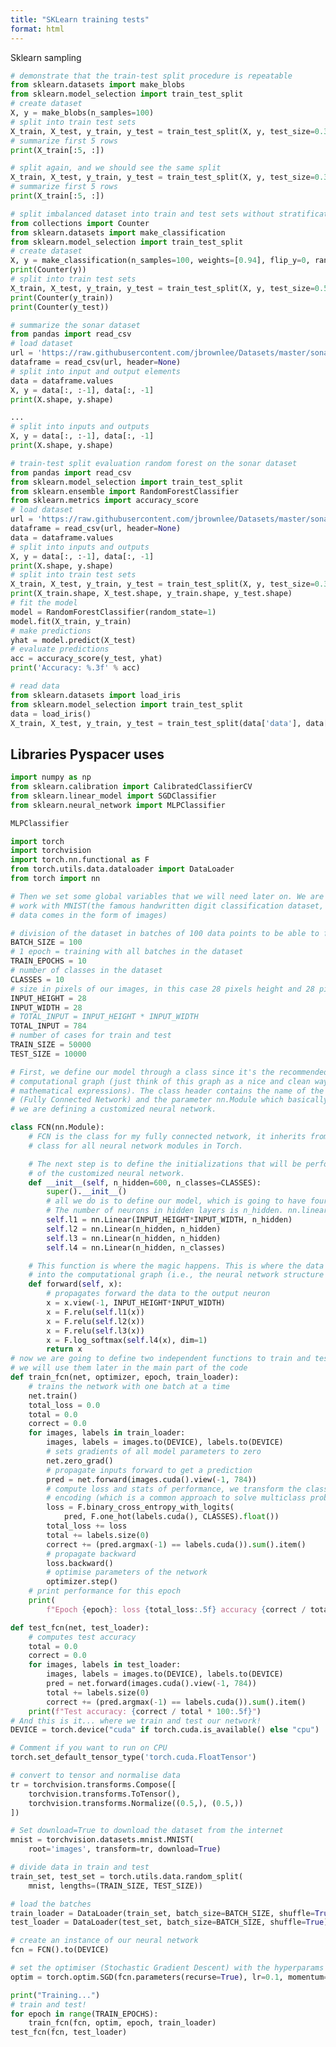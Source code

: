 ```yaml
---
title: "SKLearn training tests"
format: html
---
```


Sklearn sampling


```python

# demonstrate that the train-test split procedure is repeatable
from sklearn.datasets import make_blobs
from sklearn.model_selection import train_test_split
# create dataset
X, y = make_blobs(n_samples=100)
# split into train test sets
X_train, X_test, y_train, y_test = train_test_split(X, y, test_size=0.33, random_state=1)
# summarize first 5 rows
print(X_train[:5, :])
```

```python
# split again, and we should see the same split
X_train, X_test, y_train, y_test = train_test_split(X, y, test_size=0.33, random_state=1)
# summarize first 5 rows
print(X_train[:5, :])
```


```python
# split imbalanced dataset into train and test sets without stratification
from collections import Counter
from sklearn.datasets import make_classification
from sklearn.model_selection import train_test_split
# create dataset
X, y = make_classification(n_samples=100, weights=[0.94], flip_y=0, random_state=1)
print(Counter(y))
# split into train test sets
X_train, X_test, y_train, y_test = train_test_split(X, y, test_size=0.50, random_state=1)
print(Counter(y_train))
print(Counter(y_test))
```


```python
# summarize the sonar dataset
from pandas import read_csv
# load dataset
url = 'https://raw.githubusercontent.com/jbrownlee/Datasets/master/sonar.csv'
dataframe = read_csv(url, header=None)
# split into input and output elements
data = dataframe.values
X, y = data[:, :-1], data[:, -1]
print(X.shape, y.shape)
```


```python
...
# split into inputs and outputs
X, y = data[:, :-1], data[:, -1]
print(X.shape, y.shape)
```



```python
# train-test split evaluation random forest on the sonar dataset
from pandas import read_csv
from sklearn.model_selection import train_test_split
from sklearn.ensemble import RandomForestClassifier
from sklearn.metrics import accuracy_score
# load dataset
url = 'https://raw.githubusercontent.com/jbrownlee/Datasets/master/sonar.csv'
dataframe = read_csv(url, header=None)
data = dataframe.values
# split into inputs and outputs
X, y = data[:, :-1], data[:, -1]
print(X.shape, y.shape)
# split into train test sets
X_train, X_test, y_train, y_test = train_test_split(X, y, test_size=0.33, random_state=1)
print(X_train.shape, X_test.shape, y_train.shape, y_test.shape)
# fit the model
model = RandomForestClassifier(random_state=1)
model.fit(X_train, y_train)
# make predictions
yhat = model.predict(X_test)
# evaluate predictions
acc = accuracy_score(y_test, yhat)
print('Accuracy: %.3f' % acc)
```


```python

# read data
from sklearn.datasets import load_iris
from sklearn.model_selection import train_test_split
data = load_iris()
X_train, X_test, y_train, y_test = train_test_split(data['data'], data['target'], test_size=.2)

```

## Libraries Pyspacer uses


```python
import numpy as np
from sklearn.calibration import CalibratedClassifierCV
from sklearn.linear_model import SGDClassifier
from sklearn.neural_network import MLPClassifier
```


```python
MLPClassifier
```

```python
import torch
import torchvision
import torch.nn.functional as F
from torch.utils.data.dataloader import DataLoader
from torch import nn

# Then we set some global variables that we will need later on. We are going to
# work with MNIST(the famous handwritten digit classification dataset, in which our
# data comes in the form of images)

# division of the dataset in batches of 100 data points to be able to fit them in memory
BATCH_SIZE = 100
# 1 epoch = training with all batches in the dataset
TRAIN_EPOCHS = 10
# number of classes in the dataset
CLASSES = 10
# size in pixels of our images, in this case 28 pixels height and 28 pixels width
INPUT_HEIGHT = 28
INPUT_WIDTH = 28
# TOTAL_INPUT = INPUT_HEIGHT * INPUT_WIDTH
TOTAL_INPUT = 784
# number of cases for train and test
TRAIN_SIZE = 50000
TEST_SIZE = 10000
```


```python
# First, we define our model through a class since it's the recommended way to build the
# computational graph (just think of this graph as a nice and clean way to think about 
# mathematical expressions). The class header contains the name of the class FCN 
# (Fully Connected Network) and the parameter nn.Module which basically indicates that
# we are defining a customized neural network.

class FCN(nn.Module):
    # FCN is the class for my fully connected network, it inherits from nn.Module, which is the base
    # class for all neural network modules in Torch.

    # The next step is to define the initializations that will be performed upon creating an instance
    # of the customized neural network. 
    def __init__(self, n_hidden=600, n_classes=CLASSES):
        super().__init__()
        # all we do is to define our model, which is going to have four layers (l1 to l4). 
        # The number of neurons in hidden layers is n_hidden. nn.linear includes weights and biases.
        self.l1 = nn.Linear(INPUT_HEIGHT*INPUT_WIDTH, n_hidden)
        self.l2 = nn.Linear(n_hidden, n_hidden)
        self.l3 = nn.Linear(n_hidden, n_hidden)
        self.l4 = nn.Linear(n_hidden, n_classes)

    # This function is where the magic happens. This is where the data enters and is fed
    # into the computational graph (i.e., the neural network structure we have built). 
    def forward(self, x):
        # propagates forward the data to the output neuron
        x = x.view(-1, INPUT_HEIGHT*INPUT_WIDTH)
        x = F.relu(self.l1(x))
        x = F.relu(self.l2(x))
        x = F.relu(self.l3(x))
        x = F.log_softmax(self.l4(x), dim=1)
        return x
# now we are going to define two independent functions to train and test the network with our data
# we will use them later in the main part of the code
def train_fcn(net, optimizer, epoch, train_loader):
    # trains the network with one batch at a time
    net.train()
    total_loss = 0.0
    total = 0.0
    correct = 0.0
    for images, labels in train_loader:
        images, labels = images.to(DEVICE), labels.to(DEVICE)
        # sets gradients of all model parameters to zero
        net.zero_grad()
        # propagate inputs forward to get a prediction
        pred = net.forward(images.cuda().view(-1, 784))
        # compute loss and stats of performance, we transform the classes using a hot labels
        # encoding (which is a common approach to solve multiclass problems) and use binary cross entropy
        loss = F.binary_cross_entropy_with_logits(
            pred, F.one_hot(labels.cuda(), CLASSES).float())
        total_loss += loss
        total += labels.size(0)
        correct += (pred.argmax(-1) == labels.cuda()).sum().item()
        # propagate backward
        loss.backward()
        # optimise parameters of the network
        optimizer.step()
    # print performance for this epoch
    print(
        f"Epoch {epoch}: loss {total_loss:.5f} accuracy {correct / total * 100:.5f}")

def test_fcn(net, test_loader):
    # computes test accuracy
    total = 0.0
    correct = 0.0
    for images, labels in test_loader:
        images, labels = images.to(DEVICE), labels.to(DEVICE)
        pred = net.forward(images.cuda().view(-1, 784))
        total += labels.size(0)
        correct += (pred.argmax(-1) == labels.cuda()).sum().item()
    print(f"Test accuracy: {correct / total * 100:.5f}")
# And this is it... where we train and test our network!
DEVICE = torch.device("cuda" if torch.cuda.is_available() else "cpu")

# Comment if you want to run on CPU
torch.set_default_tensor_type('torch.cuda.FloatTensor')

# convert to tensor and normalise data
tr = torchvision.transforms.Compose([
    torchvision.transforms.ToTensor(),
    torchvision.transforms.Normalize((0.5,), (0.5,))
])

# Set download=True to download the dataset from the internet
mnist = torchvision.datasets.mnist.MNIST(
    root='images', transform=tr, download=True)

# divide data in train and test
train_set, test_set = torch.utils.data.random_split(
    mnist, lengths=(TRAIN_SIZE, TEST_SIZE))

# load the batches
train_loader = DataLoader(train_set, batch_size=BATCH_SIZE, shuffle=True)
test_loader = DataLoader(test_set, batch_size=BATCH_SIZE, shuffle=True)

# create an instance of our neural network
fcn = FCN().to(DEVICE)

# set the optimiser (Stochastic Gradient Descent) with the hyperparams
optim = torch.optim.SGD(fcn.parameters(recurse=True), lr=0.1, momentum=0.95)

print("Training...")
# train and test!
for epoch in range(TRAIN_EPOCHS):
    train_fcn(fcn, optim, epoch, train_loader)
test_fcn(fcn, test_loader)
```